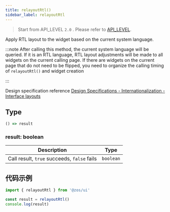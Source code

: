 ```yaml
---
title: relayoutRtl()
sidebar_label: relayoutRtl
---
```


> Start from API_LEVEL `2.0` . Please refer to [API_LEVEL](../../../../guides/framework/device/compatibility.md).

Apply RTL layout to the widget based on the current system language.

:::note
After calling this method, the current system language will be queried. If it is an RTL language, RTL layout adjustments will be made to all widgets on the current calling page. If there are widgets on the current page that do not need to be flipped, you need to organize the calling timing of `relayoutRtl()` and widget creation

:::

Design specification reference [Design Specifications - Internationalization - Interface layouts](../../../../designs/internationalization/interface-layouts.md)

## Type

```ts
() => result
```

### result: boolean

| Description                     | Type      |
| ------------------------------- | --------- |
| Call result, `true` succeeds, `false` fails | `boolean` |

## 代码示例

```js
import { relayoutRtl } from '@zos/ui'

const result = relayoutRtl()
console.log(result)
```
